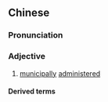 {{also|市辖}}
==Chinese==
{{zh-forms|s=市辖}}

===Pronunciation===
{{zh-pron
|m=shìxiá
|cat=a
}}

===Adjective===
{{zh-adjective}}

# {{lb|zh|attributive|of counties, cities, etc.}} [[municipally]] [[administer]]ed

====Derived terms====
{{zh-der|市轄縣|市轄市}}
